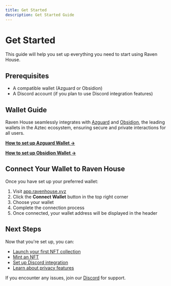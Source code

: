 ```yaml
---
title: Get Started
description: Get Started Guide
---
```


# Get Started

This guide will help you set up everything you need to start using Raven House.

## Prerequisites

- A compatible wallet (Azguard or Obsidion)
- A Discord account (if you plan to use Discord integration features)

## Wallet Guide

Raven House seamlessly integrates with [Azguard](https://chromewebstore.google.com/detail/azguard-wallet/pliilpflcmabdiapdeihifihkbdfnbmn?hl=en&authuser=0) and [Obsidion](https://app.obsidion.xyz), the leading wallets in the Aztec ecosystem, ensuring secure and private interactions for all users.


[**How to set up Azguard Wallet →**](/wallets/azguard) 

[**How to set up Obsidion Wallet →**](/wallets/obsidion)


## Connect Your Wallet to Raven House

Once you have set up your preferred wallet:

1. Visit [app.ravenhouse.xyz](https://app.ravenhouse.xyz)
2. Click the **Connect Wallet** button in the top right corner
3. Choose your wallet
4. Complete the connection process
5. Once connected, your wallet address will be displayed in the header

## Next Steps

Now that you're set up, you can:

- [Launch your first NFT collection](/guides/launch-nft-collection)
- [Mint an NFT](/guides/nfts)
- [Set up Discord integration](/guides/discord)
- [Learn about privacy features](/guides/privacy)

If you encounter any issues, join our [Discord](https://discord.com/invite/gCPZhWBYQH) for support.